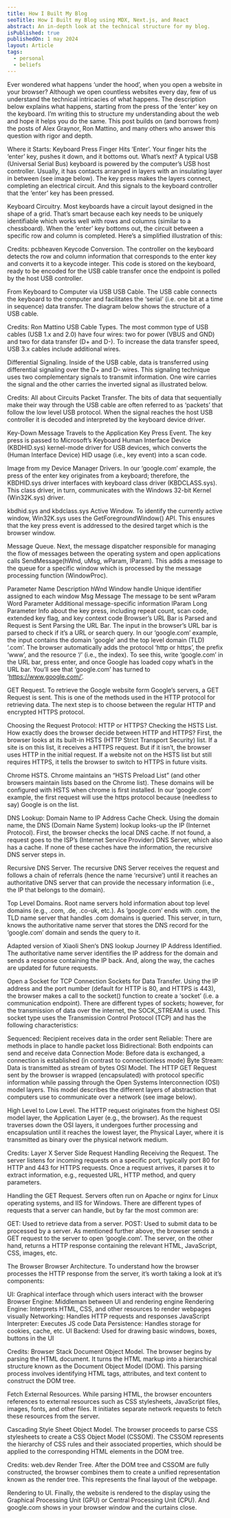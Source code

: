 ```yaml
---
title: How I Built My Blog
seoTitle: How I Built my Blog using MDX, Next.js, and React
abstract: An in-depth look at the technical structure for my blog.
isPublished: true
publishedOn: 1 may 2024
layout: Article
tags:
  - personal
  - beliefs
---
```


Ever wondered what happens ‘under the hood’, when you open a website in your browser? Although we open countless websites every day, few of us understand the technical intricacies of what happens. The description below explains what happens, starting from the press of the ‘enter’ key on the keyboard. I’m writing this to structure my understanding about the web and hope it helps you do the same. This post builds on (and borrows from) the posts of Alex Graynor, Ron Mattino, and many others who answer this question with rigor and depth.

Where it Starts: Keyboard Press
Finger Hits ‘Enter’. Your finger hits the ‘enter’ key, pushes it down, and it bottoms out. What’s next? A typical USB (Universal Serial Bus) keyboard is powered by the computer’s USB host controller. Usually, it has contacts arranged in layers with an insulating layer in between (see image below). The key press makes the layers connect, completing an electrical circuit. And this signals to the keyboard controller that the ‘enter’ key has been pressed.


Keyboard Circuitry. Most keyboards have a circuit layout designed in the shape of a grid. That’s smart because each key needs to be uniquely identifiable which works well with rows and columns (similar to a chessboard). When the ‘enter’ key bottoms out, the circuit between a specific row and column is completed. Here’s a simplified illustration of this:


Credits: pcbheaven
Keycode Conversion. The controller on the keyboard detects the row and column information that corresponds to the enter key and converts it to a keycode integer. This code is stored on the keyboard, ready to be encoded for the USB cable transfer once the endpoint is polled by the host USB controller.

From Keyboard to Computer via USB
USB Cable. The USB cable connects the keyboard to the computer and facilitates the ‘serial’ (i.e. one bit at a time in sequence) data transfer. The diagram below shows the structure of a USB cable.


Credits: Ron Mattino
USB Cable Types. The most common type of USB cables (USB 1.x and 2.0) have four wires: two for power (VBUS and GND) and two for data transfer (D+ and D-). To increase the data transfer speed, USB 3.x cables include additional wires.

Differential Signaling. Inside of the USB cable, data is transferred using differential signaling over the D+ and D- wires. This signaling technique uses two complementary signals to transmit information. One wire carries the signal and the other carries the inverted signal as illustrated below.


Credits: All about Circuits
Packet Transfer. The bits of data that sequentially make their way through the USB cable are often referred to as ‘packets’ that follow the low level USB protocol. When the signal reaches the host USB controller it is decoded and interpreted by the keyboard device driver.

Key-Down Message Travels to the Application
Key Press Event. The key press is passed to Microsoft’s Keyboard Human Interface Device (KBDHID.sys) kernel-mode driver for USB devices, which converts the (Human Interface Device) HID usage (i.e., key event) into a scan code.


Image from my Device Manager
Drivers. In our ‘google.com’ example, the press of the enter key originates from a keyboard; therefore, the KBDHID.sys driver interfaces with keyboard class driver (KBDCLASS.sys). This class driver, in turn, communicates with the Windows 32-bit Kernel (Win32K.sys) driver.


kbdhid.sys and kbdclass.sys
Active Window. To identify the currently active window, Win32K.sys uses the GetForegroundWindow() API. This ensures that the key press event is addressed to the desired target which is the browser window.

Message Queue. Next, the message dispatcher responsible for managing the flow of messages between the operating system and open applications calls SendMessage(hWnd, uMsg, wParam, lParam). This adds a message to the queue for a specific window which is processed by the message processing function (WindowProc).

Parameter	Name	Description
hWnd	Window handle	Unique identifier assigned to each window
Msg	Message	The message to be sent
wParam	Word Parameter	Additional message-specific information
lParam	Long Parameter	Info about the key press, including repeat count, scan code, extended key flag, and key context code
Browser’s URL Bar is Parsed and Request is Sent
Parsing the URL Bar. The input in the browser’s URL bar is parsed to check if it’s a URL or search query. In our ‘google.com’ example, the input contains the domain ‘google’ and the top level domain (TLD) ‘.com’. The browser automatically adds the protocol ‘http or https’, the prefix ‘www’, and the resource ‘/’ (i.e., the index). To see this, write ‘google.com’ in the URL bar, press enter, and once Google has loaded copy what’s in the URL bar. You’ll see that ‘google.com’ has turned to ‘https://www.google.com/’.

GET Request. To retrieve the Google website form Google’s servers, a GET Request is sent. This is one of the methods used in the HTTP protocol for retrieving data. The next step is to choose between the regular HTTP and encrypted HTTPS protocol.

Choosing the Request Protocol: HTTP or HTTPS?
Checking the HSTS List. How exactly does the browser decide between HTTP and HTTPS? First, the browser looks at its built-in HSTS (HTTP Strict Transport Security) list. If a site is on this list, it receives a HTTPS request. But if it isn’t, the browser uses HTTP in the initial request. If a website not on the HSTS list but still requires HTTPS, it tells the browser to switch to HTTPS in future visits.

Chrome HSTS. Chrome maintains an “HSTS Preload List” (and other browsers maintain lists based on the Chrome list). These domains will be configured with HSTS when chrome is first installed. In our ‘google.com’ example, the first request will use the https protocol because (needless to say) Google is on the list.

DNS Lookup: Domain Name to IP Address
Cache Check. Using the domain name, the DNS (Domain Name System) lookup looks-up the IP (Internet Protocol). First, the browser checks the local DNS cache. If not found, a request goes to the ISP’s (Internet Service Provider) DNS Server, which also has a cache. If none of these caches have the information, the recursive DNS server steps in.

Recursive DNS Server. The recursive DNS Server receives the request and follows a chain of referrals (hence the name ‘recursive’) until it reaches an authoritative DNS server that can provide the necessary information (i.e., the IP that belongs to the domain).

Top Level Domains. Root name servers hold information about top level domains (e.g., .com, .de, .co-uk, etc.). As ‘google.com’ ends with .com, the TLD name server that handles .com domains is queried. This server, in turn, knows the authoritative name server that stores the DNS record for the ‘google.com’ domain and sends the query to it.


Adapted version of Xiaoli Shen‘s DNS lookup Journey
IP Address Identified. The authoritative name server identifies the IP address for the domain and sends a response containing the IP back. And, along the way, the caches are updated for future requests.

Open a Socket for TCP Connection
Sockets for Data Transfer. Using the IP address and the port number (default for HTTP is 80, and HTTPS is 443), the browser makes a call to the socket() function to create a ‘socket’ (i.e. a communication endpoint). There are different types of sockets; however, for the transmission of data over the internet, the SOCK_STREAM is used. This socket type uses the Transmission Control Protocol (TCP) and has the following characteristics:

Sequenced: Recipient receives data in the order sent
Reliable: There are methods in place to handle packet loss
Bidirectional: Both endpoints can send and receive data
Connection Mode: Before data is exchanged, a connection is established (in contrast to connectionless mode)
Byte Stream: Data is transmitted as stream of bytes
OSI Model. The HTTP GET Request sent by the browser is wrapped (encapsulated) with protocol specific information while passing through the Open Systems Interconnection (OSI) model layers. This model describes the different layers of abstraction that computers use to communicate over a network (see image below).

High Level to Low Level. The HTTP request originates from the highest OSI model layer, the Application Layer (e.g., the browser). As the request traverses down the OSI layers, it undergoes further processing and encapsulation until it reaches the lowest layer, the Physical Layer, where it is transmitted as binary over the physical network medium.


Credits: Layer X
Server Side Request Handling
Receiving the Request. The server listens for incoming requests on a specific port, typically port 80 for HTTP and 443 for HTTPS requests. Once a request arrives, it parses it to extract information, e.g., requested URL, HTTP method, and query parameters.

Handling the GET Request. Servers often run on Apache or nginx for Linux operating systems, and IIS for Windows. There are different types of requests that a server can handle, but by far the most common are:

GET: Used to retrieve data from a server.
POST: Used to submit data to be processed by a server.
As mentioned further above, the browser sends a GET request to the server to open ‘google.com’. The server, on the other hand, returns a HTTP response containing the relevant HTML, JavaScript, CSS, images, etc.

The Browser
Browser Architecture. To understand how the browser processes the HTTP response from the server, it’s worth taking a look at it’s components:

UI: Graphical interface through which users interact with the browser
Browser Engine: Middleman between UI and rendering engine
Rendering Engine: Interprets HTML, CSS, and other resources to render webpages visually
Networking: Handles HTTP requests and responses
JavaScript Interpreter: Executes JS code
Data Persistence: Handles storage for cookies, cache, etc.
UI Backend: Used for drawing basic windows, boxes, buttons in the UI

Credits: Browser Stack
Document Object Model. The browser begins by parsing the HTML document. It turns the HTML markup into a hierarchical structure known as the Document Object Model (DOM). This parsing process involves identifying HTML tags, attributes, and text content to construct the DOM tree.

Fetch External Resources. While parsing HTML, the browser encounters references to external resources such as CSS stylesheets, JavaScript files, images, fonts, and other files. It initiates separate network requests to fetch these resources from the server.

Cascading Style Sheet Object Model. The browser proceeds to parse CSS stylesheets to create a CSS Object Model (CSSOM). The CSSOM represents the hierarchy of CSS rules and their associated properties, which should be applied to the corresponding HTML elements in the DOM tree.


Credits: web.dev
Render Tree. After the DOM tree and CSSOM are fully constructed, the browser combines them to create a unified representation known as the render tree. This represents the final layout of the webpage.

Rendering to UI. Finally, the website is rendered to the display using the Graphical Processing Unit (GPU) or Central Processing Unit (CPU). And google.com shows in your browser window and the curtains close.